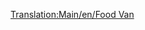 [[Translation:Main/en/Food Van]]{{ru/Железнодорожное ТС|Picture=[[File:en/Foodvan.png|Рефрижератор]]
|Имя=Рефрижератор
|НормЦена=£1,119 ($2,238)
|НормМасса=22 / 47 т
|НормЁмкость=25 тонн продуктов
|МоноЦена=£1,119 ($2,238)
|МоноМасса=22 / 52 т
|МоноЁмкость=30 тонн продуктов
|МагЦена=£1,119 ($2,238)
|МагМасса=22 / 54 т
|МагЁмкость=32 тонны продуктов
|Опис=Вагон предназначен для перевозки [[Main/ru/Еда|продуктов]]. Доступен только в [[Main/en/Климат/Ru#Субтропический|субтропическом]] и [[Main/en/Климат/Ru#Субарктический|субарктическом]] климатах.
}}